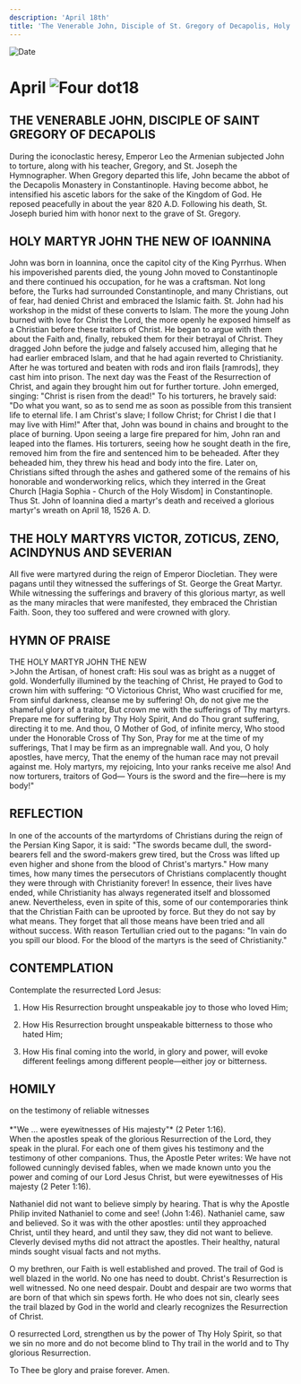 ```yaml
---
description: 'April 18th'
title: 'The Venerable John, Disciple of St. Gregory of Decapolis, Holy Martyr John the New of Ioannina, Holy Martyrs Victor, Zoticus, Zeno, Acindynus, and Severian'
---
```


<CustomPaginator />
<RunningHead />

<Image src="/title-imprint.png" height={68} width={50} alt="Date" className="title-imprint"/>

# <div id="date">April <Image className="four-dot" src="/four-dot.png" height={15} width={15} alt="Four dot" />18</div>

## THE VENERABLE JOHN, DISCIPLE OF SAINT GREGORY OF DECAPOLIS
During the iconoclastic heresy, Emperor Leo the Armenian subjected John to torture, along with his teacher, Gregory, and St. Joseph the Hymnographer. When Gregory departed this life, John became the abbot of the Decapolis Monastery in Constantinople. Having become abbot, he intensified his ascetic labors for the sake of the Kingdom of God. He reposed peacefully in about the year 820 A.D. Following his death, St. Joseph buried him with honor next to the grave of St. Gregory.

## HOLY MARTYR JOHN THE NEW OF IOANNINA

John was born in Ioannina, once the capitol city of the King Pyrrhus. When his impoverished parents died, the young John moved to Constantinople and there continued his occupation, for he was a craftsman. Not long before, the Turks had surrounded Constantinople, and many Christians, out of fear, had denied Christ and embraced the Islamic faith. St. John had his workshop in the midst of these converts to Islam. The more the young John burned with love for Christ the Lord, the more openly he exposed himself as a Christian before these traitors of Christ. He began to argue with them about the Faith and, finally, rebuked them for their betrayal of Christ. They dragged John before the judge and falsely accused him, alleging that he had earlier embraced Islam, and that he had again reverted to Christianity. After he was tortured and beaten with rods and iron flails [ramrods], they cast him into prison. The next day was the Feast of the Resurrection of Christ, and again they brought him out for further torture. John emerged, singing: "Christ is risen from the dead!" To his torturers, he bravely said: "Do what you want, so as to send me as soon as possible from this transient life to eternal life. I am Christ's slave; I follow Christ; for Christ I die that I may live with Him!" After that, John was bound in chains and brought to the place of burning. Upon seeing a large fire prepared for him, John ran and leaped into the flames. His torturers, seeing how he sought death in the fire, removed him from the fire and sentenced him to be beheaded. After they beheaded him, they threw his head and body into the fire. Later on, Christians sifted through the ashes and gathered some of the remains of his honorable and wonderworking relics, which they interred in the Great Church [Hagia Sophia - Church of the Holy Wisdom] in Constantinople. Thus St. John of Ioannina died a martyr's death and received a glorious martyr's wreath on April 18, 1526 A. D.

## THE HOLY MARTYRS VICTOR, ZOTICUS, ZENO, ACINDYNUS AND SEVERIAN

All five were martyred during the reign of Emperor Diocletian. They were pagans until they witnessed the sufferings of St. George the Great Martyr. While witnessing the sufferings and bravery of this glorious martyr, as well as the many miracles that were manifested, they embraced the Christian Faith. Soon, they too suffered and were crowned with glory.


## HYMN OF PRAISE
<div style={{textAlign:'center', color:'crimson', fontWeight:'bold'}}>
THE HOLY MARTYR JOHN THE NEW
</div>
>John the Artisan, of honest craft:  
His soul was as bright as a nugget of gold.  
Wonderfully illumined by the teaching of Christ,  
He prayed to God to crown him with suffering:  
“O Victorious Christ, Who wast crucified for me,  
From sinful darkness, cleanse me by suffering!  
Oh, do not give me the shameful glory of a traitor,  
But crown me with the sufferings of Thy martyrs.  
Prepare me for suffering by Thy Holy Spirit,  
And do Thou grant suffering, directing it to me.  
And thou, O Mother of God, of infinite mercy,  
Who stood under the Honorable Cross of Thy Son,  
Pray for me at the time of my sufferings,  
That I may be firm as an impregnable wall.  
And you, O holy apostles, have mercy,  
That the enemy of the human race may not prevail against me.  
Holy martyrs, my rejoicing,  
Into your ranks receive me also!  
And now torturers, traitors of God—  
Yours is the sword and the fire—here is my body!"  


## REFLECTION

In one of the accounts of the martyrdoms of Christians during the reign of the Persian King Sapor, it is said: "The swords became dull, the sword-bearers fell and the sword-makers grew tired, but the Cross was lifted up even higher and shone from the blood of Christ's martyrs." How many times, how many times the persecutors of Christians complacently thought they were through with Christianity forever! In essence, their lives have ended, while Christianity has always regenerated itself and blossomed anew. Nevertheless, even in spite of this, some of our contemporaries think that the Christian Faith can be uprooted by force. But they do not say by what means. They forget that all those means have been tried and all without success. With reason Tertullian cried out to the pagans: "In vain do you spill our blood. For the blood of the martyrs is the seed of Christianity."


## CONTEMPLATION

Contemplate the resurrected Lord Jesus:
1. How His Resurrection brought unspeakable joy to those who loved Him;

2. How His Resurrection brought unspeakable bitterness to those who hated Him;

3. How His final coming into the world, in glory and power, will evoke different feelings among different people—either joy or bitterness.


## HOMILY
<div style={{textAlign:'center', color:'crimson', fontWeight:'bold'}}>
on the testimony of reliable witnesses
</div><br />
<div style={{textAlign:'right'}}>
*"We ... were eyewitnesses of His majesty"* (2 Peter 1:16).
</div>
When the apostles speak of the glorious Resurrection of the Lord, they speak in the plural. For each one of them gives his testimony and the testimony of other companions. Thus, the Apostle Peter writes: We have not followed cunningly devised fables, when we made known unto you the power and coming of our Lord Jesus Christ, but were eyewitnesses of His majesty (2 Peter 1:16).

Nathaniel did not want to believe simply by hearing. That is why the Apostle Philip invited Nathaniel to come and see! (John 1:46). Nathaniel came, saw and believed. So it was with the other apostles: until they approached Christ, until they heard, and until they saw, they did not want to believe. Cleverly devised myths did not attract the apostles. Their healthy, natural minds sought visual facts and not myths.

O my brethren, our Faith is well established and proved. The trail of God is well blazed in the world. No one has need to doubt. Christ's Resurrection is well witnessed. No one need despair. Doubt and despair are two worms that are born of that which sin spews forth. He who does not sin, clearly sees the trail blazed by God in the world and clearly recognizes the Resurrection of Christ.

O resurrected Lord, strengthen us by the power of Thy Holy Spirit, so that we sin no more and do not become blind to Thy trail in the world and to Thy glorious Resurrection.

To Thee be glory and praise forever. Amen.
